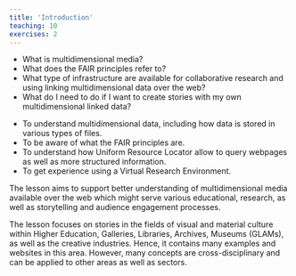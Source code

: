 ```yaml
---
title: 'Introduction'
teaching: 10
exercises: 2
---
```


:::::::::::::::::::::::::::::::::::::: questions 

- What is multidimensional media?
- What does the FAIR principles refer to?
- What type of infrastructure are available
for collaborative research and using 
linking multidimensional data over the web?
- What do I need to do if I want to create 
stories with my own multidimensional linked data?

::::::::::::::::::::::::::::::::::::::::::::::::

::::::::::::::::::::::::::::::::::::: objectives

- To understand multidimensional data, including how data is stored
in various types of files.
- To be aware of what the FAIR principles are.
- To understand how Uniform Resource Locator allow to query webpages
as well as more structured information.
- To get experience using a Virtual Research Environment.

::::::::::::::::::::::::::::::::::::::::::::::::

The lesson aims to support better understanding of multidimensional media 
available over the web which might serve various educational, research,
as well as storytelling and audience engagement processes.

The lesson focuses on stories in the fields of visual and 
material culture within Higher Education, Galleries, Libraries, Archives, 
Museums (GLAMs), as well as the creative industries. Hence, it
contains many examples and websites in this area. However,
many concepts are cross-disciplinary and can be applied
to other areas as well as sectors.




